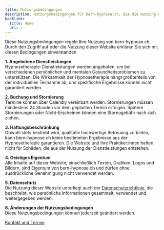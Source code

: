 ```yaml
---
title: Nutzungsbedingungen
description: Nutzungsbedingungen für bern-hypnose.ch, die die Nutzung der Website und die angebotenen Dienstleistungen regeln.
backlink:
  title: Home
  url: /
---
```


Diese Nutzungsbedingungen regeln Ihre Nutzung von bern-hypnose.ch. Durch den Zugriff auf oder die Nutzung dieser Website erklären Sie sich mit diesen Bedingungen einverstanden.

**1. Angebotene Dienstleistungen**  
Hypnosetherapie-Dienstleistungen werden angeboten, um bei verschiedenen persönlichen und mentalen Gesundheitsproblemen zu unterstützen. Die Wirksamkeit der Hypnosetherapie hängt größtenteils von der individuellen Teilnahme ab, und spezifische Ergebnisse können nicht garantiert werden.

**2. Buchung und Stornierung**  
Termine können über Calendly vereinbart werden. Stornierungen müssen mindestens 24 Stunden vor dem geplanten Termin erfolgen. Spätere Stornierungen oder Nicht-Erscheinen können eine Stornogebühr nach sich ziehen.

**3. Haftungsbeschränkung**  
Obwohl stets bestrebt wird, qualitativ hochwertige Betreuung zu bieten, kann bern-hypnose.ch keine bestimmten Ergebnisse aus der Hypnosetherapie garantieren. Die Website und ihre Praktiker:innen haften nicht für Schäden, die aus der Nutzung der Dienstleistungen entstehen.

**4. Geistiges Eigentum**  
Alle Inhalte auf dieser Website, einschließlich Texten, Grafiken, Logos und Bildern, sind Eigentum von bern-hypnose.ch und dürfen ohne ausdrückliche Genehmigung nicht verwendet werden.

**5. Datenschutz**  
Die Nutzung dieser Website unterliegt auch der [Datenschutzrichtlinie](../datenschutzrichtlinie/), die beschreibt, wie persönliche Informationen gesammelt, verwendet und weitergegeben werden.

**6. Änderungen der Nutzungsbedingungen**  
Diese Nutzungsbedingungen können jederzeit geändert werden.

<a
data-umami-event="Button Kontakt"
href="/kontakt/"
class="inline-flex items-center justify-center px-6 py-3 text-base leading-tight font-bold text-red-600 bg-transparent border border-red-600 rounded-full transition hover:bg-red-500 hover:text-red-50 no-underline"
onclick="document.app.emitEvent('mouseDown', 'trigger-to-contact');">Kontakt und Termin</a>
